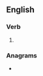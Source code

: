==English==

===Verb===
{{head|en|present participle}}

# {{present participle of|sauce|lang=en|nocat=1}}

===Anagrams===
* {{l|en|causing}}